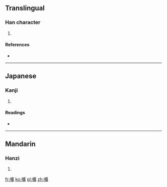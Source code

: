 ==Translingual==

===Han character===
{{Han char|rn=30|rad=口|as=15|sn=18|four=6008<sub>6</sub>|canj=口戈廿金 (RITC)|ids=⿰[[口]][[廣]]}}

# {{defn|Han|sort=口15}}

====References====
* {{Han ref|kx=0213.050|dkj=04527|dj=0435.330|hdz=10700.140|uh=569D|ud=22173|bh=EFBE|bd=61374}}

----

==Japanese==

===Kanji===
{{ja-kanji|grade=|rs=口15}}

# {{defn|lang=ja|sort=口15}}

====Readings====
* {{ja-readings|on=[[かく]] (kaku)|kun=[[さけぶ]] (sakebu)}}

----

==Mandarin==

===Hanzi===
{{cmn-hanzi|pin=[[hōng]] ([[hong1]])|wg=hung<sup>1</sup>}}

# {{defn|lang=cmn|sort=口15}}

[[fr:嚝]]
[[ko:嚝]]
[[pl:嚝]]
[[zh:嚝]]